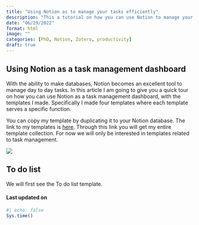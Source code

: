```yaml
---
title: "Using Notion as to manage your tasks efficiently"
description: "This a tutorial on how you can use Notion to manage your to-do-lists and create a task database"
date: "06/29/2022"
format: html
image: ""
categories: [PhD, Notion, Zotero, productivity]
draft: true
---
```


## Using Notion as a task management dashboard

With the ability to make databases, Notion becomes an excellent tool to manage day to day tasks. In this article I am going to give you a quick tour on how you can use Notion as a task management dashboard, with the templates I made. Specifically I made four templates where each template serves a specific function.

You can copy my template by duplicating it to your Notion database. The link to my templates is [here](https://jeweljohnson.notion.site/Template-PhD-Dashboard-136e837c4f0b4e61bc34e2aad7fb05b5). Through this link you will get my entire template collection. For now we will only be interested in templates related to task management.

![](images/task.png)

## To do list

We will first see the To do list template.

#### Last updated on {.unnumbered .unlisted}

```r
#| echo: false
Sys.time()
```

<a hidden href="https://info.flagcounter.com/ynrK"><img src="https://s11.flagcounter.com/count2/ynrK/bg_000000/txt_FFFFFF/border_F0F0F0/columns_5/maxflags_25/viewers_0/labels_1/pageviews_1/flags_0/percent_0/" alt="Flag Counter" border="0"/></a>
